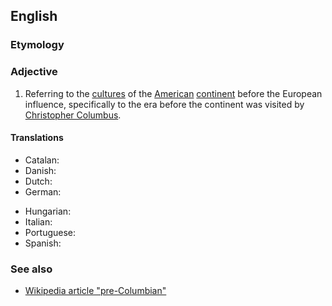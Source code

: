 {{also|Precolumbian}}
==English==

===Etymology===
{{prefix|en|pre|Columbian}}

===Adjective===
{{en-adj|-}}

# Referring to the [[culture]]s of the [[American]] [[continent]] before the European influence, specifically to the era before the continent was visited by [[w:Christopher Columbus|Christopher Columbus]].

====Translations====
{{trans-top|before Christopher Columbus}}
* Catalan: {{t|ca|precolombí}}
* Danish: {{t|da|præ-columbiansk}}
* Dutch: {{t|nl|precolumbiaans}}
* German: {{t+|de|präkolumbisch}}
{{trans-mid}}
* Hungarian: {{t|hu|prekolumbiánus}}
* Italian: {{t|it|precolombiano}}
* Portuguese: {{t|pt|pré-colombiano|m}}
* Spanish: {{t+|es|precolombino}}
{{trans-bottom}}

===See also===
* [[w:pre-Columbian|Wikipedia article "pre-Columbian"]]